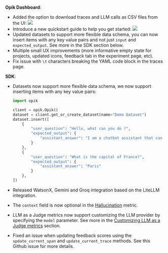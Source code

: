 **Opik Dashboard**:

- Added the option to download traces and LLM calls as CSV files from the UI:
  <Frame>
    <img src="/img/changelog/2024-10-21/download_traces.png" />
  </Frame>
- Introduce a new quickstart guide to help you get started:
  <Frame>
    <img src="/img/changelog/2024-10-21/quickstart_guide.png" />
  </Frame>
- Updated datasets to support more flexible data schema, you can now insert items with any key value pairs and not just `input` and `expected_output`. See more in the SDK section below.
- Multiple small UX improvements (more informative empty state for projects, updated icons, feedback tab in the experiment page, etc).
- Fix issue with `\t` characters breaking the YAML code block in the traces page.

**SDK**:

- Datasets now support more flexible data schema, we now support inserting items with any key value pairs:

  ```python wordWrap {pytest_codeblocks_skip=true}
  import opik

  client = opik.Opik()
  dataset = client.get_or_create_dataset(name="Demo Dataset")
  dataset.insert([
      {
          "user_question": "Hello, what can you do ?",
          "expected_output": {
              "assistant_answer": "I am a chatbot assistant that can answer questions and help you with your queries!"
          }
      },
      {
          "user_question": "What is the capital of France?",
          "expected_output": {
              "assistant_answer": "Paris"
          }
      },
  ])
  ```

- Released WatsonX, Gemini and Groq integration based on the LiteLLM integration.
- The `context` field is now optional in the [Hallucination](/integrations/overview) metric.
- LLM as a Judge metrics now support customizing the LLM provider by specifying the `model` parameter. See more in the [Customizing LLM as a Judge metrics](/evaluation/metrics/overview#customizing-llm-as-a-judge-metrics) section.
- Fixed an issue when updating feedback scores using the `update_current_span` and `update_current_trace` methods. See this Github issue for more details.
